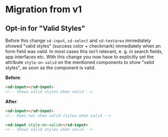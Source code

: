 
<Meta title="Packages/Components/Migration/from v1" />

# Migration from v1

## Opt-in for "Valid Styles"

Before this change `sd-input`, `sd-select` and
`sd-textarea` immediately showed "valid styles" (success color +
checkmark) immediately when an form field was valid. In most cases this
isn't relevant, e. g. in search fields, app interfaces etc.
With this change you now have to explicitly set the attribute
`style-on-valid` on the mentioned components to show "valid styles", as
soon as the component is valid.

**Before**:

```html
<sd-input></sd-input>
<!-- Shows valid styles when valid -->
```

**After**:

```html
<sd-input></sd-input>
<!-- Does not show valid styles when valid -->

<sd-input style-on-valid></sd-input>
<!-- Shows valid styles when valid -->
```
